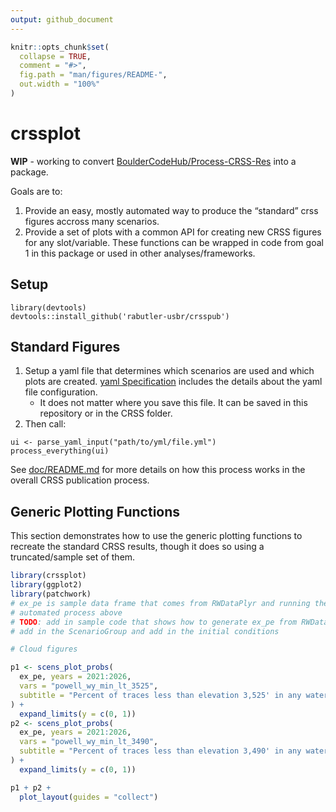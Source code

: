 ```yaml
---
output: github_document
---
```


<!-- README.md is generated from README.Rmd. Please edit that file -->

```r
knitr::opts_chunk$set(
  collapse = TRUE,
  comment = "#>",
  fig.path = "man/figures/README-",
  out.width = "100%"
)
```

# crssplot

**WIP** - working to convert [BoulderCodeHub/Process-CRSS-Res](https://github.com/BoulderCodeHub/Process-CRSS-Res) into a package. 

Goals are to: 

1. Provide an easy, mostly automated way to produce the "standard" crss figures accross many scenarios.
2. Provide a set of plots with a common API for creating new CRSS figures for any slot/variable. These functions can be wrapped in code from goal 1 in this package or used in other analyses/frameworks.

## Setup

```
library(devtools)
devtools::install_github('rabutler-usbr/crsspub')
```

## Standard Figures

1. Setup a yaml file that determines which scenarios are used and which plots are created. [yaml Specification](https://github.com/BoulderCodeHub/Process-CRSS-Res/wiki/yaml-specification) includes the details about the yaml file configuration.
    * It does not matter where you save this file. It can be saved in this repository or in the CRSS folder.
2. Then call:

```
ui <- parse_yaml_input("path/to/yml/file.yml")
process_everything(ui)
```

See [doc/README.md](https://github.com/BoudlerCodeHub/Process-CRSS-Res/doc/README.md) for more details on how this process works in the overall CRSS publication process. 

## Generic Plotting Functions

This section demonstrates how to use the generic plotting functions to recreate the standard CRSS results, though it does so using a truncated/sample set of them.

```r
library(crssplot)
library(ggplot2)
library(patchwork)
# ex_pe is sample data frame that comes from RWDataPlyr and running the 
# automated process above
# TODO: add in sample code that shows how to generate ex_pe from RWDataPlyr and
# add in the ScenarioGroup and add in the initial conditions
```

```r
# Cloud figures
```

```r
p1 <- scens_plot_probs(
  ex_pe, years = 2021:2026,
  vars = "powell_wy_min_lt_3525", 
  subtitle = "Percent of traces less than elevation 3,525' in any water year"
) +
  expand_limits(y = c(0, 1))
p2 <- scens_plot_probs(
  ex_pe, years = 2021:2026,
  vars = "powell_wy_min_lt_3490", 
  subtitle = "Percent of traces less than elevation 3,490' in any water year"
) +
  expand_limits(y = c(0, 1))

p1 + p2 +
  plot_layout(guides = "collect")
```